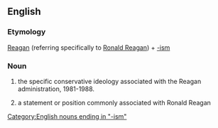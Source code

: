 ==English==
===Etymology===

[[Reagan]] (referring specifically to [[w:Ronald Reagan|Ronald Reagan]]) + [[-ism]]

===Noun===
{{en-noun}}

# {{context|not countable}} the specific conservative ideology associated with the Reagan administration, 1981-1988.
# a statement or position commonly associated with Ronald Reagan

[[Category:English nouns ending in "-ism"]]